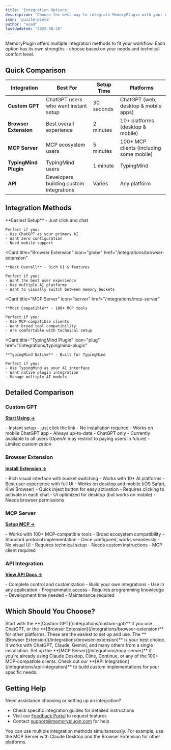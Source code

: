 ```yaml
---
title: 'Integration Options'
description: 'Choose the best way to integrate MemoryPlugin with your AI tools'
icon: 'puzzle-piece'
author: "asad"
lastUpdated: "2025-08-20"
---
```


MemoryPlugin offers multiple integration methods to fit your workflow. Each option has its own strengths - choose based on your needs and technical comfort level.

## Quick Comparison

| Integration | Best For | Setup Time | Platforms |
|------------|----------|------------|-----------|
| **Custom GPT** | ChatGPT users who want instant setup | 30 seconds | ChatGPT (web, desktop & mobile apps) |
| **Browser Extension** | Best overall experience | 2 minutes | 10+ platforms (desktop & mobile) |
| **MCP Server** | MCP ecosystem users | 5 minutes | 100+ MCP clients (including some mobile) |
| **TypingMind Plugin** | TypingMind users | 1 minute | TypingMind |
| **API** | Developers building custom integrations | Varies | Any platform |

## Integration Methods

<CardGroup cols={2}>
  <Card
    title="Custom GPT"
    icon="message"
    href="/integrations/custom-gpt"
  >
    **Easiest Setup** - Just click and chat
    
    Perfect if you:
    - Use ChatGPT as your primary AI
    - Want zero configuration
    - Need mobile support
  </Card>
  
  <Card
    title="Browser Extension"
    icon="globe"
    href="/integrations/browser-extension"
  >
    **Best Overall** - Rich UI & features
    
    Perfect if you:
    - Want the best user experience
    - Use multiple AI platforms
    - Want to visually switch between memory buckets
  </Card>
  
  <Card
    title="MCP Server"
    icon="server"
    href="/integrations/mcp-server"
  >
    **Most Compatible** - 100+ MCP tools
    
    Perfect if you:
    - Use MCP-compatible clients
    - Want broad tool compatibility
    - Are comfortable with technical setup
  </Card>
  
  <Card
    title="TypingMind Plugin"
    icon="plug"
    href="/integrations/typingmind-plugin"
  >
    **TypingMind Native** - Built for TypingMind
    
    Perfect if you:
    - Use TypingMind as your AI interface
    - Want native plugin integration
    - Manage multiple AI models
  </Card>
</CardGroup>

## Detailed Comparison

### Custom GPT
**[Start Using →](/integrations/custom-gpt)**

<Tabs>
  <Tab title="Pros">
    - Instant setup - just click the link
    - No installation required
    - Works on mobile ChatGPT app
    - Always up-to-date
  </Tab>
  <Tab title="Cons">
    - ChatGPT only
    - Currently available to all users (OpenAI may restrict to paying users in future)
    - Limited customization
  </Tab>
</Tabs>

### Browser Extension
**[Install Extension →](/integrations/browser-extension)**

<Tabs>
  <Tab title="Pros">
    - Rich visual interface with bucket switching
    - Works with 10+ AI platforms
    - Best user experience with full UI
    - Works on desktop and mobile (iOS Safari, Kiwi Browser)
    - Quick inject button for easy activation
  </Tab>
  <Tab title="Cons">
    - Requires clicking to activate in each chat
    - UI optimized for desktop (but works on mobile)
    - Needs browser permissions
  </Tab>
</Tabs>

### MCP Server
**[Setup MCP →](/integrations/mcp-server)**

<Tabs>
  <Tab title="Pros">
    - Works with 100+ MCP-compatible tools
    - Broad ecosystem compatibility
    - Standard protocol implementation
    - Once configured, works seamlessly
  </Tab>
  <Tab title="Cons">
    - No visual UI
    - Requires technical setup
    - Needs custom instructions
    - MCP client required
  </Tab>
</Tabs>

### API Integration
**[View API Docs →](/integrations/api-integration)**

<Tabs>
  <Tab title="Pros">
    - Complete control and customization
    - Build your own integrations
    - Use in any application
    - Programmatic access
  </Tab>
  <Tab title="Cons">
    - Requires programming knowledge
    - Development time needed
    - Maintenance required
  </Tab>
</Tabs>

## Which Should You Choose?

<AccordionGroup>
  <Accordion title="I'm new to MemoryPlugin" icon="seedling">
    Start with the **[Custom GPT](/integrations/custom-gpt)** if you use ChatGPT, or the **[Browser Extension](/integrations/browser-extension)** for other platforms. These are the easiest to set up and use.
  </Accordion>
  
  <Accordion title="I use multiple AI platforms" icon="layer-group">
    The **[Browser Extension](/integrations/browser-extension)** is your best choice. It works with ChatGPT, Claude, Gemini, and many others from a single installation.
  </Accordion>
  
  <Accordion title="I use MCP-compatible tools" icon="plug">
    Set up the **[MCP Server](/integrations/mcp-server)** if you're already using Claude Desktop, Cline, Continue, or any of the 100+ MCP-compatible clients.
  </Accordion>
  
  <Accordion title="I'm a developer" icon="code">
    Check out our **[API Integration](/integrations/api-integration)** to build custom implementations for your specific needs.
  </Accordion>
</AccordionGroup>

## Getting Help

Need assistance choosing or setting up an integration?

- Check specific integration guides for detailed instructions
- Visit our [Feedback Portal](https://feedback.memoryplugin.com) to request features
- Contact [support@memoryplugin.com](mailto:support@memoryplugin.com) for help

<Info>
You can use multiple integration methods simultaneously. For example, use the MCP Server with Claude Desktop and the Browser Extension for other platforms.
</Info>